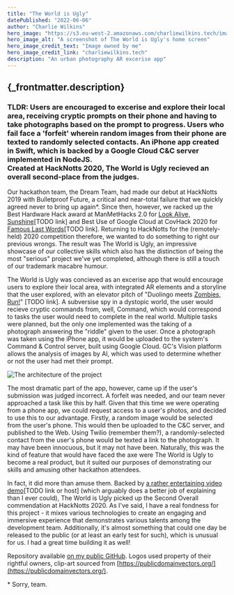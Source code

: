 ```yaml
---
title: "The World is Ugly"
datePublished: "2022-06-06"
author: "Charlie Wilkins"
hero_image: "https://s3.eu-west-2.amazonaws.com/charliewilkins.tech/images/portfolio/the-world-is-ugly/twiu.png"
hero_image_alt: "A screenshot of The World is Ugly's home screen"
hero_image_credit_text: "Image owned by me"
hero_image_credit_link: "charliewilkins.tech"
description: "An urban photography AR excerise app"
---
```


<h2>{_frontmatter.description}</h2>

<h3>
TLDR: Users are encouraged to excerise and explore their local area, receiving
cryptic prompts on their phone and having to take photographs based on the
prompt to progress. Users who fail face a 'forfeit' wherein random images from
their phone are texted to randomly selected contacts. An iPhone app created in
Swift, which is backed by a Google Cloud C&C server implemented in NodeJS.
<br />Created at HackNotts 2020, The World is Ugly recieved an overall second-place
from the judges.
</h3>

Our hackathon team, the Dream Team, had made our debut at HackNotts 2019 with
Bulletproof Future, a critical and near-total failure that we quickly agreed
never to bring up again*. Since then, however, we racked up the Best Hardware
Hack award at ManMetHacks 2.0 for [Look Alive, Sunshine]()[TODO link] and Best
Use of Google Cloud at CovHack 2020 for [Famous Last Words]()[TODO link].
Returning to HackNotts for the (remotely-held) 2020 competition therefore, we
wanted to do something to right our previous wrongs. The result was The World
is Ugly, an impressive showcase of our collective skills which also has the
distinction of being the most "serious" project we've yet completed, although
there is still a touch of our trademark macabre humour.

The World is Ugly was concieved as an excerise app that would encourage users
to explore their local area, with integrated AR elements and a storyline that
the user explored, with an elevator pitch of "Duolingo meets [Zombies, Run!]()"
[TODO link]. A subversise spy in a dystopic world, the user would recieve cryptic
commands from, well, Command, which would correspond to tasks the user would
need to complete in the real world. Multiple tasks were planned, but the only
one implemented was the taking of a photograph answering the "riddle" given
to the user. Once a photograph was taken using the iPhone app, it would be
uploaded to the system's Command & Control server, built using Google Cloud.
GC's Vision platform allows the analysis of images by AI, which was used to
determine whether or not the user had met their prompt.

<img
src="https://s3.eu-west-2.amazonaws.com/charliewilkins.tech/images/portfolio/the-world-is-ugly/architecture.png"
alt="The architecture of the project" 
style="width:100%, max-width:480px"
/>

The most dramatic part of the app, however, came up if the user's submission
was judged incorrect. A forfeit was needed, and our team never approached a
task like this by half. Given that this time we were operating from a phone
app, we could request access to a user's photos, and decided to use this to
our advantage. Firstly, a random image would be selected from the user's phone.
This would then be uploaded to the C&C server, and published to the Web.
Using Twilio (remember them?), a randomly-selected contact from the user's
phone would be texted a link to the photograph. It may have been innocuous, but
it may not have been. Naturally, this was the kind of feature that would have faced
the axe were The World is Ugly to become a real product, but it suited our
purposes of demonstrating our skills and amusing other hackathon attendees.

In fact, it did more than amuse them. Backed by [a rather entertaining video demo]()[TODO link or host]
(which arguably does a better job of explaining than I ever could), The World
is Ugly picked up the Second Overall commendation at HackNotts 2020. As I've said,
I have a real fondness for this project - it mixes various technologies to
create an engaging and immersive experience that demonstrates various talents
among the development team. Additionally, it's almost something that could one
day be released to the public (or at least an early test for such), which is
unusual for us. I had a great time building it as well!

Repository available [on my public GitHub](https://github.com/BackstreetCultist/The-World-is-Ugly).
Logos used property of their rightful owners, clip-art sourced from [https://publicdomainvectors.org/](https://publicdomainvectors.org/).

\* Sorry, team.
